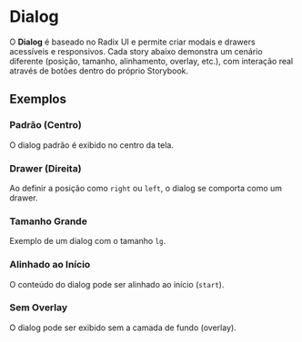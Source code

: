 
<Meta of={DialogStories} />

# Dialog

O **Dialog** é baseado no Radix UI e permite criar modais e drawers acessíveis e responsivos.
Cada story abaixo demonstra um cenário diferente (posição, tamanho, alinhamento, overlay, etc.),
com interação real através de botões dentro do próprio Storybook.

<Controls />

## Exemplos

### Padrão (Centro)
O dialog padrão é exibido no centro da tela.
<Canvas of={DialogStories.Default} />

### Drawer (Direita)
Ao definir a posição como `right` ou `left`, o dialog se comporta como um drawer.
<Canvas of={DialogStories.RightDialog} />

### Tamanho Grande
Exemplo de um dialog com o tamanho `lg`.
<Canvas of={DialogStories.LargeDialog} />

### Alinhado ao Início
O conteúdo do dialog pode ser alinhado ao início (`start`).
<Canvas of={DialogStories.StartAligned} />

### Sem Overlay
O dialog pode ser exibido sem a camada de fundo (overlay).
<Canvas of={DialogStories.NoOverlay} />

